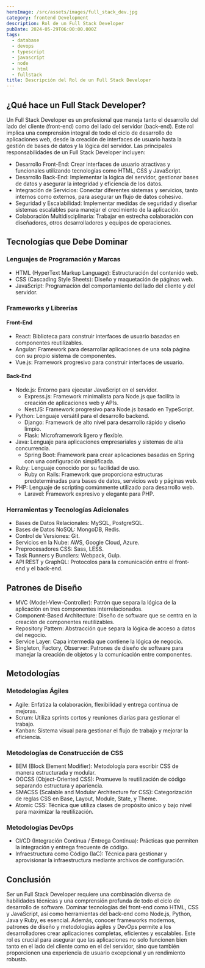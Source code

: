 ```yaml
---
heroImage: /src/assets/images/full_stack_dev.jpg
category: frontend Development
description: Rol de un Full Stack Developer
pubDate: 2024-05-29T06:00:00.000Z
tags:
  - database
  - devops
  - typescript
  - javascript
  - node
  - html
  - fullstack
title: Descripción del Rol de un Full Stack Developer
---
```


## ¿Qué hace un Full Stack Developer?

Un Full Stack Developer es un profesional que maneja tanto el desarrollo del lado del cliente (front-end) como del lado del servidor (back-end). Este rol implica una comprensión integral de todo el ciclo de desarrollo de aplicaciones web, desde la creación de interfaces de usuario hasta la gestión de bases de datos y la lógica del servidor. Las principales responsabilidades de un Full Stack Developer incluyen:

* Desarrollo Front-End: Crear interfaces de usuario atractivas y funcionales utilizando tecnologías como HTML, CSS y JavaScript.
* Desarrollo Back-End: Implementar la lógica del servidor, gestionar bases de datos y asegurar la integridad y eficiencia de los datos.
* Integración de Servicios: Conectar diferentes sistemas y servicios, tanto internos como externos, para asegurar un flujo de datos cohesivo.
* Seguridad y Escalabilidad: Implementar medidas de seguridad y diseñar sistemas escalables para manejar el crecimiento de la aplicación.
* Colaboración Multidisciplinaria: Trabajar en estrecha colaboración con diseñadores, otros desarrolladores y equipos de operaciones.

## Tecnologías que Debe Dominar

### Lenguajes de Programación y Marcas

* HTML (HyperText Markup Language): Estructuración del contenido web.
* CSS (Cascading Style Sheets): Diseño y maquetación de páginas web.
* JavaScript: Programación del comportamiento del lado del cliente y del servidor.

### Frameworks y Librerías

#### Front-End

* React: Biblioteca para construir interfaces de usuario basadas en componentes reutilizables.
* Angular: Framework para desarrollar aplicaciones de una sola página con su propio sistema de componentes.
* Vue.js: Framework progresivo para construir interfaces de usuario.

#### Back-End

* Node.js: Entorno para ejecutar JavaScript en el servidor.
  * Express.js: Framework minimalista para Node.js que facilita la creación de aplicaciones web y APIs.
  * NestJS: Framework progresivo para Node.js basado en TypeScript.
* Python: Lenguaje versátil para el desarrollo backend.
  * Django: Framework de alto nivel para desarrollo rápido y diseño limpio.
  * Flask: Microframework ligero y flexible.
* Java: Lenguaje para aplicaciones empresariales y sistemas de alta concurrencia.
  * Spring Boot: Framework para crear aplicaciones basadas en Spring con una configuración simplificada.
* Ruby: Lenguaje conocido por su facilidad de uso.
  * Ruby on Rails: Framework que proporciona estructuras predeterminadas para bases de datos, servicios web y páginas web.
* PHP: Lenguaje de scripting comúnmente utilizado para desarrollo web.
  * Laravel: Framework expresivo y elegante para PHP.

### Herramientas y Tecnologías Adicionales

* Bases de Datos Relacionales: MySQL, PostgreSQL.
* Bases de Datos NoSQL: MongoDB, Redis.
* Control de Versiones: Git.
* Servicios en la Nube: AWS, Google Cloud, Azure.
* Preprocesadores CSS: Sass, LESS.
* Task Runners y Bundlers: Webpack, Gulp.
* API REST y GraphQL: Protocolos para la comunicación entre el front-end y el back-end.

## Patrones de Diseño

* MVC (Model-View-Controller): Patrón que separa la lógica de la aplicación en tres componentes interrelacionados.
* Component-Based Architecture: Diseño de software que se centra en la creación de componentes reutilizables.
* Repository Pattern: Abstracción que separa la lógica de acceso a datos del negocio.
* Service Layer: Capa intermedia que contiene la lógica de negocio.
* Singleton, Factory, Observer: Patrones de diseño de software para manejar la creación de objetos y la comunicación entre componentes.

## Metodologías

### Metodologías Ágiles

* Agile: Enfatiza la colaboración, flexibilidad y entrega continua de mejoras.
* Scrum: Utiliza sprints cortos y reuniones diarias para gestionar el trabajo.
* Kanban: Sistema visual para gestionar el flujo de trabajo y mejorar la eficiencia.

### Metodologías de Construcción de CSS

* BEM (Block Element Modifier): Metodología para escribir CSS de manera estructurada y modular.
* OOCSS (Object-Oriented CSS): Promueve la reutilización de código separando estructura y apariencia.
* SMACSS (Scalable and Modular Architecture for CSS): Categorización de reglas CSS en Base, Layout, Module, State, y Theme.
* Atomic CSS: Técnica que utiliza clases de propósito único y bajo nivel para maximizar la reutilización.

### Metodologías DevOps

* CI/CD (Integración Continua / Entrega Continua): Prácticas que permiten la integración y entrega frecuente de código.
* Infraestructura como Código (IaC): Técnica para gestionar y aprovisionar la infraestructura mediante archivos de configuración.

## Conclusión

Ser un Full Stack Developer requiere una combinación diversa de habilidades técnicas y una comprensión profunda de todo el ciclo de desarrollo de software. Dominar tecnologías del front-end como HTML, CSS y JavaScript, así como herramientas del back-end como Node.js, Python, Java y Ruby, es esencial. Además, conocer frameworks modernos, patrones de diseño y metodologías ágiles y DevOps permite a los desarrolladores crear aplicaciones completas, eficientes y escalables. Este rol es crucial para asegurar que las aplicaciones no solo funcionen bien tanto en el lado del cliente como en el del servidor, sino que también proporcionen una experiencia de usuario excepcional y un rendimiento robusto.
